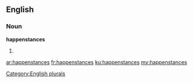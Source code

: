 ==English==

===Noun===
'''happenstances'''

# {{plural of|[[happenstance]]}}

[[Category:English plurals]]

[[ar:happenstances]]
[[fr:happenstances]]
[[ku:happenstances]]
[[my:happenstances]]